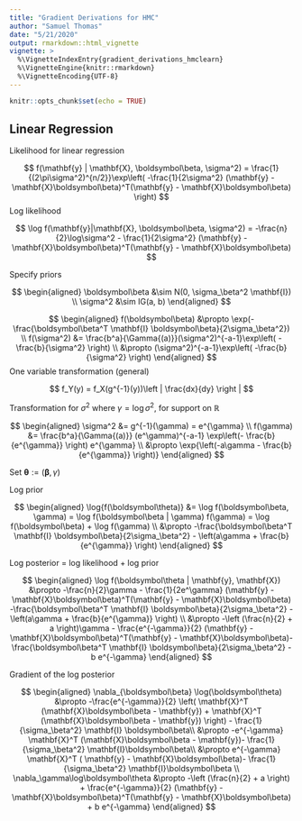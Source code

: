 ```yaml
---
title: "Gradient Derivations for HMC"
author: "Samuel Thomas"
date: "5/21/2020"
output: rmarkdown::html_vignette
vignette: >
  %\VignetteIndexEntry{gradient_derivations_hmclearn}
  %\VignetteEngine{knitr::rmarkdown}
  %\VignetteEncoding{UTF-8}
---
```


```r
knitr::opts_chunk$set(echo = TRUE)
```

## Linear Regression

Likelihood for linear regression

$$
f(\mathbf{y} | \mathbf{X}, \boldsymbol\beta, \sigma^2) = \frac{1}{(2\pi\sigma^2)^{n/2}}\exp\left( -\frac{1}{2\sigma^2} (\mathbf{y} - \mathbf{X}\boldsymbol\beta)^T(\mathbf{y} - \mathbf{X}\boldsymbol\beta) \right)
$$
Log likelihood

$$
\log f(\mathbf{y}|\mathbf{X}, \boldsymbol\beta, \sigma^2) = -\frac{n}{2}\log\sigma^2 - \frac{1}{2\sigma^2} (\mathbf{y} - \mathbf{X}\boldsymbol\beta)^T(\mathbf{y} - \mathbf{X}\boldsymbol\beta) 
$$

Specify priors

$$
\begin{aligned}
\boldsymbol\beta &\sim N(0, \sigma_\beta^2 \mathbf{I}) \\
\sigma^2 &\sim IG(a, b)
\end{aligned}
$$

$$
\begin{aligned}
f(\boldsymbol\beta) &\propto \exp(-\frac{\boldsymbol\beta^T \mathbf{I} \boldsymbol\beta}{2\sigma_\beta^2})
\\
f(\sigma^2) &= \frac{b^a}{\Gamma{(a)}}(\sigma^2)^{-a-1}\exp\left( -\frac{b}{\sigma^2} \right) \\
&\propto (\sigma^2)^{-a-1}\exp\left( -\frac{b}{\sigma^2} \right)
\end{aligned} 
$$
One variable transformation (general)

$$
f_Y(y) = f_X(g^{-1}(y))\left | \frac{dx}{dy}  \right |
$$


Transformation for $\sigma^2$ where $\gamma = \log\sigma^2$, for support on $\mathbb{R}$

$$
\begin{aligned}
\sigma^2 &= g^{-1}(\gamma) = e^{\gamma} \\
f(\gamma) &= \frac{b^a}{\Gamma{(a)}} (e^\gamma)^{-a-1}  \exp\left(- \frac{b}{e^{\gamma}}  \right) e^{\gamma} \\
&\propto \exp{\left(-a\gamma - \frac{b}{e^{\gamma}} \right)}
\end{aligned}
$$

Set $\boldsymbol\theta := (\boldsymbol\beta, \gamma)$

Log prior

$$
\begin{aligned}
\log{f(\boldsymbol\theta)} &= \log f(\boldsymbol\beta, \gamma) = \log f(\boldsymbol\beta | \gamma) f(\gamma) = \log f(\boldsymbol\beta) + \log f(\gamma) \\
&\propto -\frac{\boldsymbol\beta^T \mathbf{I} \boldsymbol\beta}{2\sigma_\beta^2} - \left(a\gamma + \frac{b}{e^{\gamma}} \right)
\end{aligned}
$$

Log posterior = log likelihood + log prior

$$
\begin{aligned}
\log f(\boldsymbol\theta | \mathbf{y}, \mathbf{X}) &\propto  -\frac{n}{2}\gamma - \frac{1}{2e^\gamma} (\mathbf{y} - \mathbf{X}\boldsymbol\beta)^T(\mathbf{y} - \mathbf{X}\boldsymbol\beta) -\frac{\boldsymbol\beta^T \mathbf{I} \boldsymbol\beta}{2\sigma_\beta^2} - \left(a\gamma + \frac{b}{e^{\gamma}} \right) \\
&\propto -\left (\frac{n}{2} + a  \right)\gamma - \frac{e^{-\gamma}}{2} (\mathbf{y} - \mathbf{X}\boldsymbol\beta)^T(\mathbf{y} - \mathbf{X}\boldsymbol\beta)-\frac{\boldsymbol\beta^T \mathbf{I} \boldsymbol\beta}{2\sigma_\beta^2} - b e^{-\gamma}
\end{aligned}
$$

Gradient of the log posterior

$$
\begin{aligned}
\nabla_{\boldsymbol\beta} \log(\boldsymbol\theta) &\propto -\frac{e^{-\gamma}}{2} \left( \mathbf{X}^T (\mathbf{X}\boldsymbol\beta - \mathbf{y})  + \mathbf{X}^T (\mathbf{X}\boldsymbol\beta - \mathbf{y}) \right) - \frac{1}{\sigma_\beta^2} \mathbf{I} \boldsymbol\beta\\
&\propto -e^{-\gamma} \mathbf{X}^T (\mathbf{X}\boldsymbol\beta - \mathbf{y})- \frac{1}{\sigma_\beta^2} \mathbf{I}\boldsymbol\beta\\
&\propto e^{-\gamma} \mathbf{X}^T ( \mathbf{y} - \mathbf{X}\boldsymbol\beta)- \frac{1}{\sigma_\beta^2} \mathbf{I}\boldsymbol\beta  \\
\nabla_\gamma\log\boldsymbol\theta &\propto -\left (\frac{n}{2} + a  \right) +  \frac{e^{-\gamma}}{2} (\mathbf{y} - \mathbf{X}\boldsymbol\beta)^T(\mathbf{y} - \mathbf{X}\boldsymbol\beta) + b e^{-\gamma}
\end{aligned}
$$


